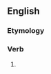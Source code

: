==English==

===Etymology===
{{suffix|en|plough|eth|nocat=1}}

===Verb===
{{head|en|verb form}}

# {{en-archaic third-person singular of|plough}}